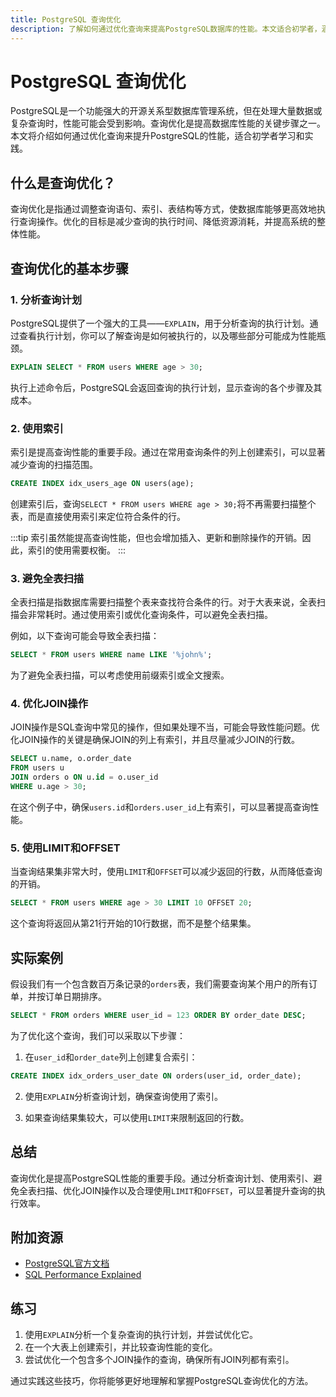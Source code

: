 ```yaml
---
title: PostgreSQL 查询优化
description: 了解如何通过优化查询来提高PostgreSQL数据库的性能。本文适合初学者，涵盖基本概念、实际案例和优化技巧。
---
```


# PostgreSQL 查询优化

PostgreSQL是一个功能强大的开源关系型数据库管理系统，但在处理大量数据或复杂查询时，性能可能会受到影响。查询优化是提高数据库性能的关键步骤之一。本文将介绍如何通过优化查询来提升PostgreSQL的性能，适合初学者学习和实践。

## 什么是查询优化？

查询优化是指通过调整查询语句、索引、表结构等方式，使数据库能够更高效地执行查询操作。优化的目标是减少查询的执行时间、降低资源消耗，并提高系统的整体性能。

## 查询优化的基本步骤

### 1. 分析查询计划

PostgreSQL提供了一个强大的工具——`EXPLAIN`，用于分析查询的执行计划。通过查看执行计划，你可以了解查询是如何被执行的，以及哪些部分可能成为性能瓶颈。

```sql
EXPLAIN SELECT * FROM users WHERE age > 30;
```

执行上述命令后，PostgreSQL会返回查询的执行计划，显示查询的各个步骤及其成本。

### 2. 使用索引

索引是提高查询性能的重要手段。通过在常用查询条件的列上创建索引，可以显著减少查询的扫描范围。

```sql
CREATE INDEX idx_users_age ON users(age);
```

创建索引后，查询`SELECT * FROM users WHERE age > 30;`将不再需要扫描整个表，而是直接使用索引来定位符合条件的行。

:::tip
索引虽然能提高查询性能，但也会增加插入、更新和删除操作的开销。因此，索引的使用需要权衡。
:::

### 3. 避免全表扫描

全表扫描是指数据库需要扫描整个表来查找符合条件的行。对于大表来说，全表扫描会非常耗时。通过使用索引或优化查询条件，可以避免全表扫描。

例如，以下查询可能会导致全表扫描：

```sql
SELECT * FROM users WHERE name LIKE '%john%';
```

为了避免全表扫描，可以考虑使用前缀索引或全文搜索。

### 4. 优化JOIN操作

JOIN操作是SQL查询中常见的操作，但如果处理不当，可能会导致性能问题。优化JOIN操作的关键是确保JOIN的列上有索引，并且尽量减少JOIN的行数。

```sql
SELECT u.name, o.order_date 
FROM users u
JOIN orders o ON u.id = o.user_id
WHERE u.age > 30;
```

在这个例子中，确保`users.id`和`orders.user_id`上有索引，可以显著提高查询性能。

### 5. 使用LIMIT和OFFSET

当查询结果集非常大时，使用`LIMIT`和`OFFSET`可以减少返回的行数，从而降低查询的开销。

```sql
SELECT * FROM users WHERE age > 30 LIMIT 10 OFFSET 20;
```

这个查询将返回从第21行开始的10行数据，而不是整个结果集。

## 实际案例

假设我们有一个包含数百万条记录的`orders`表，我们需要查询某个用户的所有订单，并按订单日期排序。

```sql
SELECT * FROM orders WHERE user_id = 123 ORDER BY order_date DESC;
```

为了优化这个查询，我们可以采取以下步骤：

1. 在`user_id`和`order_date`列上创建复合索引：

```sql
CREATE INDEX idx_orders_user_date ON orders(user_id, order_date);
```

2. 使用`EXPLAIN`分析查询计划，确保查询使用了索引。

3. 如果查询结果集较大，可以使用`LIMIT`来限制返回的行数。

## 总结

查询优化是提高PostgreSQL性能的重要手段。通过分析查询计划、使用索引、避免全表扫描、优化JOIN操作以及合理使用`LIMIT`和`OFFSET`，可以显著提升查询的执行效率。

## 附加资源

- [PostgreSQL官方文档](https://www.postgresql.org/docs/)
- [SQL Performance Explained](https://use-the-index-luke.com/)

## 练习

1. 使用`EXPLAIN`分析一个复杂查询的执行计划，并尝试优化它。
2. 在一个大表上创建索引，并比较查询性能的变化。
3. 尝试优化一个包含多个JOIN操作的查询，确保所有JOIN列都有索引。

通过实践这些技巧，你将能够更好地理解和掌握PostgreSQL查询优化的方法。